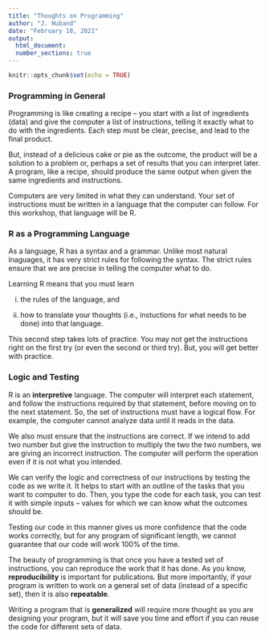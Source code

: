 ```yaml
---
title: "Thoughts on Programming"
author: "J. Huband"
date: "February 18, 2021"
output: 
  html_document:
  number_sections: true
---
```


```r
knitr::opts_chunk$set(echo = TRUE)
```

### Programming in General

Programming is like creating a recipe -- you start with a list of ingredients (data) and give the computer a list of instructions, telling it exactly what to do with the ingredients. Each step must be clear, precise, and lead to the final product.  

But, instead of a delicious cake or pie as the outcome, the product will be a solution to a problem or, perhaps a set of results that you can interpret later.  A program, like a recipe, should produce the same output when given the same ingredients and instructions.


Computers are very limited in what they can understand. Your set of instructions must be written in a language that the computer can follow. For this workshop, that language will be R.

### R as a Programming Language

As a language, R has a syntax and a grammar. Unlike most natural lnaguages, it has very strict rules for following the syntax. The strict rules  ensure that we are precise in telling the computer what to do.

Learning R means that you must learn

i) the rules of the language, and 

ii) how to translate your thoughts (i.e., instuctions for what needs to be done) into that language. 

This second step takes lots of practice. You may not get the instructions right on the first try (or even the second or third try).  But, you will get better with practice.

### Logic and Testing

R is an **interpretive** language. The computer will interpret each statement, and follow the instructions required by that statement, before moving on to the next statement.  So, the set of instructions must have a logical flow.  For example, the computer cannot analyze data until it reads in the data.

We also must ensure that the instructions are correct. If we intend to add two number but give the instruction to multiply the two the two numbers, we are giving an incorrect instruction.  The computer will perform the operation even if it is not what you intended.

We can verify the logic and correctness of our instructions by testing the code as we write it.  It helps to start with an outline of the tasks that you want to computer to do. Then, you type the code for each task, you can test it with simple inputs -- values for which we can know what the outcomes should be.  

Testing our code in this manner gives us more confidence that the code works correctly, but for any program of significant length, we cannot guarantee that our code will work 100% of the time.


 

The beauty of programming is that once you have a tested set of instructions, you can reproduce the work that it has done. As you know, **reproducibility** is important for publications.  But more importantly, if your program is written to work on a general set of data (instead of a specific set), then it is also **repeatable**.

Writing a program that is **generalized** will require more thought as you are designing your program, but it will save you time and effort if you can reuse the code for different sets of data.

